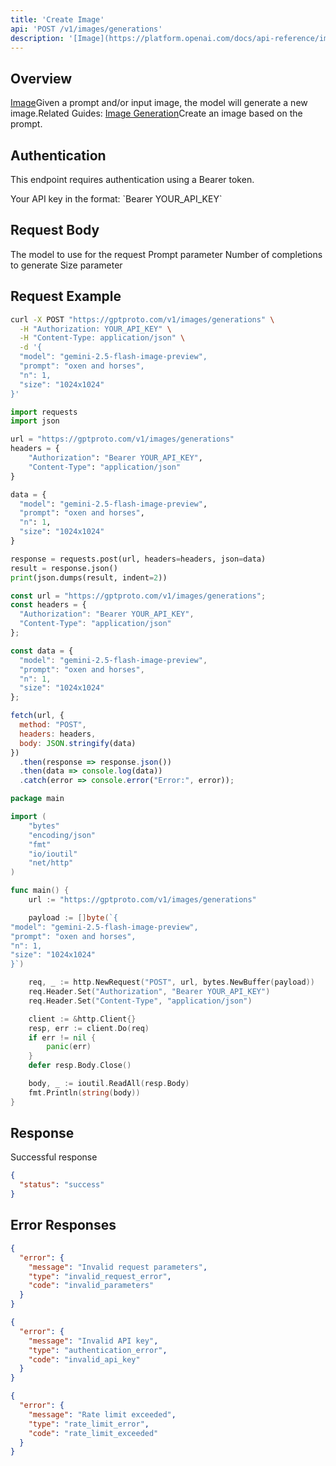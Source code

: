 ```yaml
---
title: 'Create Image'
api: 'POST /v1/images/generations'
description: '[Image](https://platform.openai.com/docs/api-reference/images)Given a prompt and/or input image, the model will generate a new image.Related Guides: [Image Generation](https://platform.openai.com/docs/guides/images)Create an image based on the prompt.'
---
```


## Overview

[Image](https://platform.openai.com/docs/api-reference/images)Given a prompt and/or input image, the model will generate a new image.Related Guides: [Image Generation](https://platform.openai.com/docs/guides/images)Create an image based on the prompt.

## Authentication

This endpoint requires authentication using a Bearer token.

<ParamField header="Authorization" type="string" required>
  Your API key in the format: `Bearer YOUR_API_KEY`
</ParamField>

## Request Body

<ParamField body="model" type="string" required>
  The model to use for the request
</ParamField>

<ParamField body="prompt" type="string" required>
  Prompt parameter
</ParamField>

<ParamField body="n" type="integer" >
  Number of completions to generate
</ParamField>

<ParamField body="size" type="string" >
  Size parameter
</ParamField>

## Request Example

<CodeGroup>

```bash cURL
curl -X POST "https://gptproto.com/v1/images/generations" \
  -H "Authorization: YOUR_API_KEY" \
  -H "Content-Type: application/json" \
  -d '{
  "model": "gemini-2.5-flash-image-preview",
  "prompt": "oxen and horses",
  "n": 1,
  "size": "1024x1024"
}'
```

```python Python
import requests
import json

url = "https://gptproto.com/v1/images/generations"
headers = {
    "Authorization": "Bearer YOUR_API_KEY",
    "Content-Type": "application/json"
}

data = {
  "model": "gemini-2.5-flash-image-preview",
  "prompt": "oxen and horses",
  "n": 1,
  "size": "1024x1024"
}

response = requests.post(url, headers=headers, json=data)
result = response.json()
print(json.dumps(result, indent=2))
```

```javascript JavaScript
const url = "https://gptproto.com/v1/images/generations";
const headers = {
  "Authorization": "Bearer YOUR_API_KEY",
  "Content-Type": "application/json"
};

const data = {
  "model": "gemini-2.5-flash-image-preview",
  "prompt": "oxen and horses",
  "n": 1,
  "size": "1024x1024"
};

fetch(url, {
  method: "POST",
  headers: headers,
  body: JSON.stringify(data)
})
  .then(response => response.json())
  .then(data => console.log(data))
  .catch(error => console.error("Error:", error));
```

```go Go
package main

import (
    "bytes"
    "encoding/json"
    "fmt"
    "io/ioutil"
    "net/http"
)

func main() {
    url := "https://gptproto.com/v1/images/generations"

    payload := []byte(`{
"model": "gemini-2.5-flash-image-preview",
"prompt": "oxen and horses",
"n": 1,
"size": "1024x1024"
}`)

    req, _ := http.NewRequest("POST", url, bytes.NewBuffer(payload))
    req.Header.Set("Authorization", "Bearer YOUR_API_KEY")
    req.Header.Set("Content-Type", "application/json")

    client := &http.Client{}
    resp, err := client.Do(req)
    if err != nil {
        panic(err)
    }
    defer resp.Body.Close()

    body, _ := ioutil.ReadAll(resp.Body)
    fmt.Println(string(body))
}
```

</CodeGroup>

## Response

<ResponseField name="Success" type="200">
  Successful response

```json
{
  "status": "success"
}
```
</ResponseField>

## Error Responses

<ResponseExample>

```json 400 - Bad Request
{
  "error": {
    "message": "Invalid request parameters",
    "type": "invalid_request_error",
    "code": "invalid_parameters"
  }
}
```

```json 401 - Unauthorized
{
  "error": {
    "message": "Invalid API key",
    "type": "authentication_error",
    "code": "invalid_api_key"
  }
}
```

```json 429 - Rate Limit Exceeded
{
  "error": {
    "message": "Rate limit exceeded",
    "type": "rate_limit_error",
    "code": "rate_limit_exceeded"
  }
}
```

</ResponseExample>


